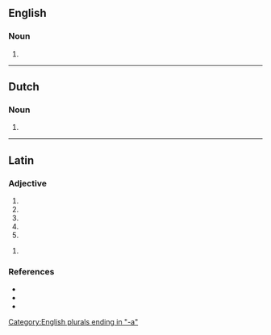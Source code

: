 ==English==

===Noun===
{{head|en|noun plural form}}

# {{plural of|scriptorium|lang=en}}

[[Category:English plurals ending in "-a"]]

----

==Dutch==

===Noun===
{{head|nl|noun plural form}}

# {{plural of|nl|scriptorium}}

----

==Latin==

===Adjective===
{{la-adj-form|scrīptōria}}

# {{inflection of|scrīptōrius||nom|f|s|lang=la}}
# {{inflection of|scrīptōrius||nom|n|p|lang=la}}
# {{inflection of|scrīptōrius||acc|n|p|lang=la}}
# {{inflection of|scrīptōrius||voc|f|s|lang=la}}
# {{inflection of|scrīptōrius||voc|n|p|lang=la}}

{{la-adj-form|scrīptōriā}}

# {{inflection of|scrīptōrius||abl|f|s|lang=la}}

===References===
* {{R:du Cange}}
* {{R:Gaffiot}}
* {{R:NLW}}